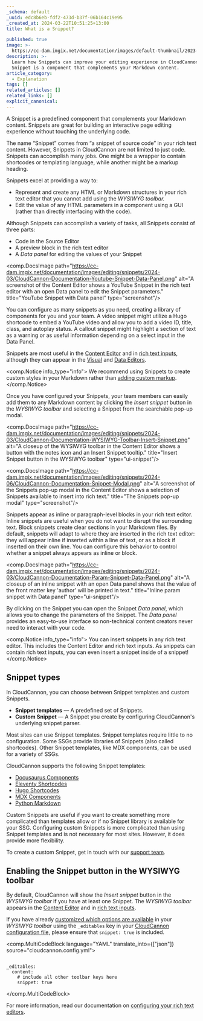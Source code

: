 ```yaml
---
_schema: default
_uuid: edc8b6eb-fdf2-473d-b37f-06b164c19e95
_created_at: 2024-03-22T10:51:25+13:00
title: What is a Snippet?

published: true
image: >-
  https://cc-dam.imgix.net/documentation/images/default-thumbnail/2023-Q4/CloudCannon-Documentation-Thumbnail.png
description: >-
  Learn how Snippets can improve your editing experience in CloudCannon. A
  Snippet is a component that complements your Markdown content.
article_category:
  - Explanation
tags: []
related_articles: []
related_links: []
explicit_canonical:
---
```

A Snippet is a predefined component that complements your Markdown content. Snippets are great for building an interactive page editing experience without touching the underlying code.

The name “Snippet” comes from “a snippet of source code” in your rich text content. However, Snippets in CloudCannon are not limited to just code. Snippets can accomplish many jobs. One might be a wrapper to contain shortcodes or templating language, while another might be a markup heading.

Snippets excel at providing a way to:

* Represent and create any HTML or Markdown structures in your rich text editor that you cannot add using the *WYSIWYG toolbar.*
* Edit the value of any HTML parameters in a component using a GUI (rather than directly interfacing with the code).

Although Snippets can accomplish a variety of tasks, all Snippets consist of three parts:

* Code in the Source Editor
* A preview block in the rich text editor
* A *Data panel* for editing the values of your Snippet

<comp.DocsImage path="https://cc-dam.imgix.net/documentation/images/editing/snippets/2024-03/CloudCannon-Documentation-Youtube-Snippet-Data-Panel.png" alt="A screenshot of the Content Editor shows a YouTube Snippet in the rich text editor with an open Data panel to edit the Snippet parameters." title="YouTube Snippet with Data panel" type="screenshot"/>

You can configure as many snippets as you need, creating a library of components for you and your team. A video snippet might utilize a Hugo shortcode to embed a YouTube video and allow you to add a video ID, title, class, and autoplay status. A callout snippet might highlight a section of text as a warning or as useful information depending on a select input in the Data Panel.

Snippets are most useful in the [Content Editor](/documentation/articles/the-content-editor/) and in [rich text inputs](/documentation/articles/configure-your-rich-text-editors/), although they can appear in the [Visual](/documentation/articles/the-visual-editor/) and [Data Editors](/documentation/articles/the-data-editor/).

<comp.Notice info_type="info">
  We recommend using Snippets to create custom styles in your Markdown rather than [adding custom markup](/documentation/articles/best-practices-for-rich-text/).
</comp.Notice>

Once you have configured your Snippets, your team members can easily add them to any Markdown content by clicking the *Insert snippet* button in the *WYSIWYG toolbar* and selecting a Snippet from the searchable pop-up modal.

<comp.DocsImage path="https://cc-dam.imgix.net/documentation/images/editing/snippets/2024-03/CloudCannon-Documentation-WYSIWYG-Toolbar-Insert-Snippet.png" alt="A closeup of the WYSIWYG toolbar in the Content Editor shows a button with the notes icon and an Insert Snippet tooltip." title="Insert Snippet button in the WYSIWYG toolbar" type="ui-snippet"/>

<comp.DocsImage path="https://cc-dam.imgix.net/documentation/images/editing/snippets/2024-06/CloudCannon-Documentation-Snippet-Modal.png" alt="A screenshot of the Snippets pop-up modal in the Content Editor shows a selection of Snippets available to insert into rich text." title="The Snippets pop-up modal" type="screenshot"/>

Snippets appear as inline or paragraph-level blocks in your rich text editor. Inline snippets are useful when you do not want to disrupt the surrounding text. Block snippets create clear sections in your Markdown files. By default, snippets will adapt to where they are inserted in the rich text editor: they will appear inline if inserted within a line of text, or as a block if inserted on their own line. You can configure this behavior to control whether a snippet always appears as inline or block.

<comp.DocsImage path="https://cc-dam.imgix.net/documentation/images/editing/snippets/2024-03/CloudCannon-Documentation-Param-Snippet-Data-Panel.png" alt="A closeup of an inline snippet with an open Data panel shows that the value of the front matter key 'author' will be printed in text." title="Inline param snippet with Data panel" type="ui-snippet"/>

By clicking on the Snippet you can open the Snippet *Data panel*, which allows you to change the parameters of the Snippet. The *Data panel* provides an easy-to-use interface so non-technical content creators never need to interact with your code.

<comp.Notice info_type="info">
  You can insert snippets in any rich text editor. This includes the Content Editor and rich text inputs. As snippets can contain rich text inputs, you can even insert a snippet inside of a snippet!
</comp.Notice>

## Snippet types

In CloudCannon, you can choose between Snippet templates and custom Snippets.

* **Snippet templates** — A predefined set of Snippets.
* **Custom Snippet** — A Snippet you create by configuring CloudCannon's underlying snippet parser.

Most sites can use Snippet templates. Snippet templates require little to no configuration. Some SSGs provide libraries of Snippets (also called shortcodes). Other Snippet templates, like MDX components, can be used for a variety of SSGs.

CloudCannon supports the following Snippet templates:

* [Docusaurus Components](/documentation/articles/snippets-using-docusaurus-components)
* [Eleventy Shortcodes](/documentation/articles/snippets-using-eleventy-shortcodes/)
* [Hugo Shortcodes](/documentation/articles/snippets-using-hugo-shortcodes/)
* [MDX Components](/documentation/articles/snippets-using-mdx-components/)
* [Python Markdown](/documentation/articles/snippets-using-python-markdown/)

Custom Snippets are useful if you want to create something more complicated than templates allow or if no Snippet library is available for your SSG. Configuring custom Snippets is more complicated than using Snippet templates and is not necessary for most sites. However, it does provide more flexibility.

To create a custom Snippet, get in touch with our [support team](/support/).

## Enabling the Snippet button in the WYSIWYG toolbar

By default, CloudCannon will show the *Insert snippet* button in the *WYSIWYG toolbar* if you have at least one Snippet. The *WYSIWYG toolbar* appears in the [Content Editor](/documentation/articles/the-content-editor/) and in [rich text inputs](/documentation/articles/what-is-a-rich-text-input/).

If you have already [customized which options are available](/documentation/articles/configure-your-rich-text-editors/) in your *WYSIWYG toolbar* using the `_editables` key in your [CloudCannon configuration file](/documentation/articles/create-your-cloudcannon-configuration-file/), please ensure that `snippet: true` is included.

<comp.MultiCodeBlock language="YAML" translate_into={["json"]} source="cloudcannon.config.yml">
``````````

_editables:
  content:
    # include all other toolbar keys here
    snippet: true

``````````
</comp.MultiCodeBlock>

For more information, read our documentation on [configuring your rich text editors](/documentation/articles/configure-your-rich-text-editors/).